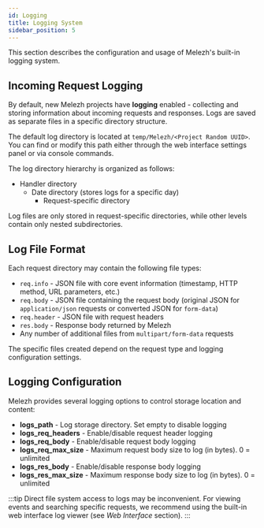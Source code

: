 ```yaml
---
id: Logging
title: Logging System
sidebar_position: 5
---
```


This section describes the configuration and usage of Melezh's built-in logging system.

## Incoming Request Logging

By default, new Melezh projects have **logging** enabled - collecting and storing information about incoming requests and responses. Logs are saved as separate files in a specific directory structure.

The default log directory is located at `temp/Melezh/<Project Random UUID>`. You can find or modify this path either through the web interface settings panel or via console commands.

The log directory hierarchy is organized as follows:

+ Handler directory
    + Date directory (stores logs for a specific day)
        + Request-specific directory

Log files are only stored in request-specific directories, while other levels contain only nested subdirectories.

## Log File Format

Each request directory may contain the following file types:

+ `req.info` - JSON file with core event information (timestamp, HTTP method, URL parameters, etc.)
+ `req.body` - JSON file containing the request body (original JSON for `application/json` requests or converted JSON for `form-data`)
+ `req.header` - JSON file with request headers
+ `res.body` - Response body returned by Melezh
+ Any number of additional files from `multipart/form-data` requests

The specific files created depend on the request type and logging configuration settings.

## Logging Configuration

Melezh provides several logging options to control storage location and content:

+ **logs_path** - Log storage directory. Set empty to disable logging
+ **logs_req_headers** - Enable/disable request header logging
+ **logs_req_body** - Enable/disable request body logging
+ **logs_req_max_size** - Maximum request body size to log (in bytes). 0 = unlimited
+ **logs_res_body** - Enable/disable response body logging
+ **logs_res_max_size** - Maximum response body size to log (in bytes). 0 = unlimited

:::tip
Direct file system access to logs may be inconvenient. For viewing events and searching specific requests, we recommend using the built-in web interface log viewer (see *Web Interface* section).
:::